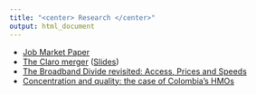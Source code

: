 ```yaml
---
title: "<center> Research </center>"
output: html_document
---
```


- [Job Market Paper](https://drive.google.com/open?id=0B79m-FIj0eKIS0NWakIwRDhLS0E)
- [The Claro merger](merger_manuscript.html) ([Slides](slides.html))  
- [The Broadband Divide revisited: Access, Prices and Speeds](https://drive.google.com/open?id=0B79m-FIj0eKIcmt4UGxOdm9oNjA)
- [Concentration and quality: the case of Colombia's HMOs](https://drive.google.com/open?id=0B79m-FIj0eKIdzhGUWxhQ0xJczA)